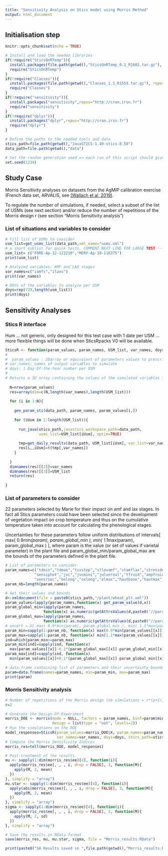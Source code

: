 ```yaml
---
title: "Sensitivity Analysis on Stics model using Morris Method"
output: html_document
---
```


## Initialisation step

```r
knitr::opts_chunk$set(echo = TRUE)

# Install and load the needed libraries
if(!require("SticsOnRTemp")){
  install.packages(file.path(getwd(),"SticsOnRTemp_0.1_R1602.tar.gz"), repos = NULL, type = "source")
  require("SticsOnRTemp")
}
if(!require("Classes")){
  install.packages(file.path(getwd(),"Classes_1.1_R1553.tar.gz"), repos = NULL, type = "source")
  require("Classes")
}
if(!require("sensitivity")){
  install.packages("sensitivity",repos="http://cran.irsn.fr")
  require("sensitivity")
}
if(!require("dplyr")){
  install.packages("dplyr",repos="http://cran.irsn.fr")
  require("dplyr")
}

# Define the paths to the needed tools and data
stics_path=file.path(getwd(),"JavaSTICS-1.40-stics-8.50")
data_path=file.path(getwd(),"data")

# Set the random generation seed => each run of this script should give the same results
set.seed(1234)  

```

## Study Case

Morris Sensitivity analyses on datasets from the AgMIP calibration exercise (French data set, ARVALIS, see [(Wallach et al, 2019)](https://www.biorxiv.org/content/10.1101/708578v1).

To regulate the number of simulations, if needed, select a subset of the list of USMs (see next section) and/or reduce the number of repetitions of the Morris design r (see section "Morris Sensitivity analysis")

### List of situations and variables to consider

```r
# Fill list of USMs to consider
usm_list=get_usms_list(data_path,xml_name="usms.xml")
# a short sublist for quick tests, COMMENT NEXT LINE FOR LARGE TEST -------
usm_list= c("FORE-Ap-12-122210","MERY-Ap-10-116375")
print(usm_list)

# Analyzed variables: AMF and LAX stages
var_names=c("iamfs","ilaxs")
print(var_names)

# DOYs of the variables to analyze per USM
doys=rep(729,length(usm_list))
print(doys)
```



## Sensitivity Analyses


### Stics R interface

Hum ... not generic, only designed for this test case with 1 date per USM ... more flexible things will be done when SticsRpacks V0 will be available.

```r
SticsR <- function(param_values, param_names, USM_list, var_names, doys, stics_path, data_path){
#
#  param_values : 2Darray or equivalent of parameters values to prescribe to the Stics model (their given values will overwrite these read in the Stics inputs files), in column the different parameters (of names defined in param_names argument), in row the different values of the parameters
# var_names: names of output variables to simulate
# doys: 1 Day-Of-the-Year number per USM
#
# Returns a 3D array containing the values of the simulated variables for each values of the parameters, USM and variables at the given DOY.
  
  N=nrow(param_values)
  res=array(dim=c(N,length(var_names),length(USM_list)))
  
  for (i in 1:N){
    
    gen_param_sti(data_path, param_names, param_values[i,])
    
    for (iUsm in 1:length(USM_list)){
      
      run_java(stics_path,javastics_workspace_path=data_path,
               usms_list=USM_list[iUsm], optim=TRUE)
      
      tmp=get_daily_results(data_path, USM_list[iUsm], var_list=var_names, doy_list = doys[iUsm])
      res[i,,iUsm]=t(tmp[,var_names])
    }
    
  }
  dimnames(res)[[2]]=var_names
  dimnames(res)[[3]]=USM_list
  return(res)
  
}
```


### List of parameters to consider

22 parameters selected by Marie for their impact on amf and lax stages.
In fact all Stics parameters could have been selected since the development of vegetation impact on crop temperature and thus on the cumulative temperature taken into account for calculating the phenological stages.

Uncertainties for these parameters follow uniform distributions of intervals[ max( 0.9*min(param), param_global_min ), min( 1.1*max(param), param_global_max ) ], where param is the value (or set of values if varietal parameter) in the plant file and param_global_min/param_global_max are the bounds of the parameters defined in the plant file.


```r

# List of parameters to consider
param_names=c("tdmin","tdmax","tcxstop","stlevamf","stamflax","stressdev","phobase","phosat",
             "sensiphot","jvc","jvcmini","julvernal","tfroid","ampfroid","tgmin","stpltger",
             "sensrsec","belong","celong","elmax","hautbase","hautmax")
param_nb=length(param_names)

# Get their values and bounds
d<-xmldocument(file = paste0(stics_path,"/plant/wheat_plt.xml"))
param_values=lapply(param_names,function(x) get_param_value(d,x))
param_global_min=lapply(param_names,
                 function(x) as.numeric(getAttrsValues(d,paste0("//param[@nom=\"",x,"\"]"),"min")))
param_global_max=lapply(param_names,
                 function(x) as.numeric(getAttrsValues(d,paste0("//param[@nom=\"",x,"\"]"),"max")))
# uncert = U[ max( 0.9*min(param), param_global_min ), min( 1.1*max(param), param_global_max )
param_min=sapply(1:param_nb, function(x) max(0.9*min(param_values[[x]]), param_global_min[[x]]))
param_max=sapply(1:param_nb, function(x) min(1.1*max(param_values[[x]]), param_global_max[[x]]))
ind=which(param_min>=param_max)
param_min[ind]=sapply(ind, function(x)
  max(param_values[[x]]-0.1*(param_global_max[[x]]-param_global_min[[x]]), param_global_min[[x]]))
param_max[ind]=sapply(ind, function(x)
  min(param_values[[x]]+0.1*(param_global_max[[x]]-param_global_min[[x]]), param_global_max[[x]]))

# data.frame containing list of parameters and their uncertainty bounds
param=data.frame(names=param_names, min=param_min, max=param_max)    
print(param)
```


### Morris Sensitivity analysis

```r
# Number of repetitions of the Morris design (nb simulations = r*(p+1), where p is the number of parameters), typically r=50->100 to get realistics values. Set to 2 for quick tests
r=2  

# Generate the Design-Of-Experiment
morris_DOE <- morris(mode = NULL, factors = param_names, binf=param$min, bsup=param$max, r = r,
                     design = list(type = "oat", levels=2))
# Run the simulations on the DOE
model_responses=SticsR(param_values=morris_DOE$X, param_names=param_names, USM_list = usm_list,
                       var_names=var_names, doys=doys, stics_path=stics_path, data_path = data_path)
# Compute the Morris Sensitivity Indices
morris_res=tell(morris_DOE, model_responses)

# Post-treatment of the results
mu <- sapply(1:dim(morris_res$ee)[4], function(i){
  apply(morris_res$ee[, , , i, drop = FALSE], 3, function(M){
    apply(M, 2, mean)
  })
}, simplify = "array")
mu.star <- sapply(1:dim(morris_res$ee)[4], function(i){
  apply(abs(morris_res$ee)[, , , i, drop = FALSE], 3, function(M){
    apply(M, 2, mean)
  })
}, simplify = "array")
sigma <- sapply(1:dim(morris_res$ee)[4], function(i){
  apply(morris_res$ee[, , , i, drop = FALSE], 3, function(M){
    apply(M, 2, sd)
  })
}, simplify = "array")

# Save the results in RData format
save(morris_res, mu, mu.star, sigma, file = "Morris_results.RData")

print(paste0("SA Results saved in ",file.path(getwd(),"Morris_results.RData")," file"))
```